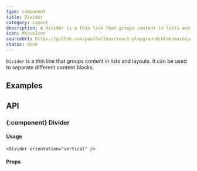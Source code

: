 ```yaml
---
type: component
title: Divider
category: Layout
description: A divider is a thin line that groups content in lists and layouts.
icon: MinusIcon
sourceUrl: https://github.com/paulhalleux/react-playground/blob/main/packages/playground/src/components/Divider/Divider.tsx
status: done
---
```


`Divider` is a thin line that groups content in lists and layouts. It can be used to separate different content blocks.

## Examples

<Example name="components/Layout/Divider" />

## API

### \{:component} Divider

#### Usage

```tsx
<Divider orientation="vertical" />
```

#### Props

<Properties component="Divider" />